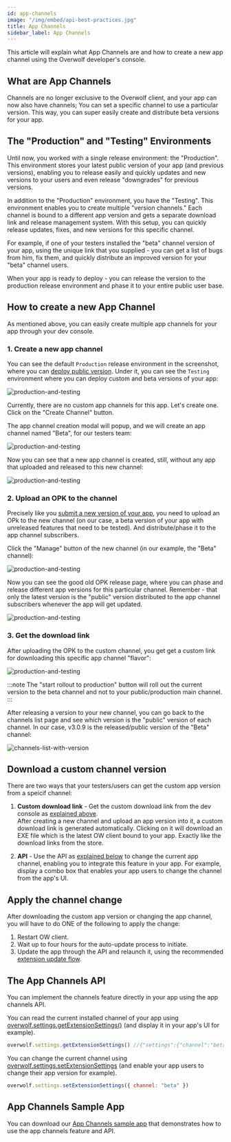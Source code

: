 ```yaml
---
id: app-channels
image: "/img/embed/api-best-practices.jpg"
title: App Channels
sidebar_label: App Channels
---
```


This article will explain what App Channels are and how to create a new app channel using the Overwolf developer's console.

## What are App Channels

Channels are no longer exclusive to the Overwolf client, and your app can now also have channels; You can set a specific channel to use a particular version. This way, you can super easily create and distribute beta versions for your app.

## The "Production" and "Testing" Environments

Until now, you worked with a single release environment: the "Production". This environment stores your latest public version of your app (and previous versions), enabling you to release easily and quickly updates and new versions to your users and even release "downgrades" for previous versions.

In addition to the "Production" environment, you have the "Testing". This environment enables you to create multiple "version channels."  Each channel is bound to a different app version and gets a separate download link and release management system.  With this setup, you can quickly release updates, fixes, and new versions for this specific channel. 

For example, if one of your testers installed the "beta" channel version of your app, using the unique link that you supplied - you can get a list of bugs from him, fix them, and quickly distribute an improved version for your "beta" channel users.

When your app is ready to deploy - you can release the version to the production release environment and phase it to your entire public user base.

## How to create a new App Channel

As mentioned above, you can easily create multiple app channels for your app through your dev console.

### 1. Create a new app channel

You can see the default `Production` release environment in the screenshot, where you can [deploy public version](submit-a-new-version#upload-new-app-version). Under it, you can see the `Testing` environment where you can deploy custom and beta versions of your app:

![production-and-testing](/assets/dev-console/app-channels/production-and-testing.png)

Currently, there are no custom app channels for this app. Let's create one. Click on the "Create Channel" button.

The app channel creation modal will popup, and we will create an app channel named "Beta", for our testers team:

![production-and-testing](/assets/dev-console/app-channels/create-channel-modal.png)

Now you can see that a new app channel is created, still, without any app that uploaded and released to this new channel:

![production-and-testing](/assets/dev-console/app-channels/channels-list.png)

### 2. Upload an OPK to the channel

Precisely like you [submit a new version of your app](submit-a-new-version#3-upload-the-new-opk), you need to upload an OPk to the new channel (on our case, a beta version of your app with unreleased features that need to be tested). And distribute/phase it to the app channel subscribers.

Click the "Manage" button of the new channel (in our example, the "Beta" channel):

![production-and-testing](/assets/dev-console/app-channels/manage-button.png)

Now you can see the good old OPK release page, where you can phase and release different app versions for this particular channel. Remember - that only the latest version is the "public" version distributed to the app channel subscribers whenever the app will get updated.

![production-and-testing](/assets/dev-console/app-channels/drop-opk.png)

### 3. Get the download link

After uploading the OPK to the custom channel, you get get a custom link for downloading this specific app channel "flavor":

![production-and-testing](/assets/dev-console/app-channels/copy-link.png)

:::note
The "start rollout to production" button will roll out the current version to the beta channel and not to your public/production main channel.
:::

After releasing a version to your new channel, you can go back to the channels list page and see which version is the "public" version of each channel. In our case, v3.0.9 is the released/public version of the "Beta" channel:

![channels-list-with-version](/assets/dev-console/app-channels/channels-list-with-version.png)

## Download a custom channel version

There are two ways that your testers/users can get the custom app version from a speicif channel:

1. **Custom download link** - Get the custom download link from the dev console as [explained above](#3-get-the-download-link).  
  After creating a new channel and upload an app version into it, a custom download link is generated automatically. Clicking on it will download an EXE file which is the latest OW client bound to your app. Exactly like the download links from the store.

2. **API** - Use the API as [explained below](#the-app-channels-api) to change the current app channel, enabling you to integrate this feature in your app. For example, display a combo box that enables your app users to change the channel from the app's UI.

## Apply the channel change

After downloading the custom app version or changing the app channel, you will have to do ONE of the following to apply the change:

1. Restart OW client.
2. Wait up to four hours for the auto-update process to initiate.
3. Update the app through the API and relaunch it, using the recommended [extension update flow](/api/extensions#recommended-extension-update-flow).


## The App Channels API

You can implement the channels feature directly in your app using the app channels API. 

You can read the current installed channel of your app using [overwolf.settings.getExtensionSettings()](/api/settings#getextensionsettingscallback) (and display it in your app's UI for example).

```js
overwolf.settings.getExtensionSettings() //{"settings":{"channel":"beta"},"success":true}
```

You can change the current channel using [overwolf.settings.setExtensionSettings](/api/settings#setextensionsettingsextensionsettings-callback) (and enable your app users to change their app version for example).

```js
overwolf.settings.setExtensionSettings({ channel: "beta" })
```

## App Channels Sample App

You can download our [App Channels sample app](https://github.com/overwolf/api/s-sample-apps/tree/master) that demonstrates how to use the app channels feature and API.
